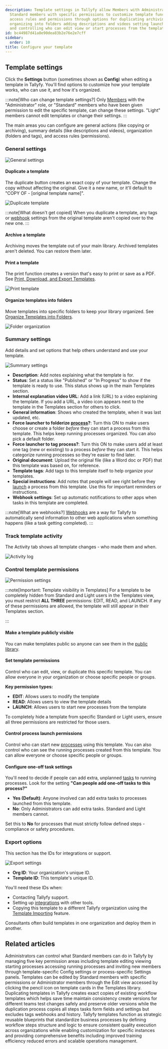 ```yaml
---
description: Template settings in Tallyfy allow Members with Administrator role or
  Standard members with specific permissions to customize template functionality organization
  access rules and permissions through options for duplicating archiving printing
  organizing into folders adding descriptions and videos setting launch requirements
  and controlling who can edit view or start processes from the template.
id: bc44987d41a8e90dea83b2e76e2e7cff
sidebar:
  order: 10
title: Configure your template
---
```


## Template settings

Click the **Settings** button (sometimes shown as **Config**) when editing a template in Tallyfy. You'll find options to customize how your template works, who can use it, and how it's organized.

:::note[Who can change template settings?]
Only [Members](/products/pro/documenting/members/) with the "Administrator" role, or "Standard" members who have been given permission to edit the specific template, can change these settings. "Light" members cannot edit templates or change their settings.
:::

The main areas you can configure are general actions (like copying or archiving), summary details (like descriptions and videos), organization (folders and tags), and access rules (permissions).

### General settings

![General settings](https://screenshots.tallyfy.com/tallyfy%2Fpro%2Fdesktop-light-configure-template-general-settings.png)

#### Duplicate a template

The duplicate button creates an exact copy of your template. Change the copy without affecting the original. Give it a new name, or it'll default to "COPY OF - [original template name]".

![Duplicate template](https://screenshots.tallyfy.com/tallyfy%2Fpro%2Fdesktop-light-configure-template-duplicate.png)

:::note[What doesn't get copied]
When you duplicate a template, any tags or [webhook](/products/pro/integrations/webhooks/) settings from the original template aren't copied over to the new one.
:::

#### Archive a template

Archiving moves the template out of your main library. Archived templates aren't deleted. You can restore them later.

#### Print a template

The print function creates a version that's easy to print or save as a PDF. See [Print, Download, and Export Templates](/products/pro/documenting/templates/print-download-export-templates/).

![Print template](https://screenshots.tallyfy.com/tallyfy%2Fpro%2Fdesktop-light-configure-template-print.png)

#### Organize templates into folders

Move templates into specific folders to keep your library organized. See [Organize Templates into Folders](/products/pro/documenting/templates/organize-templates-into-folders/).

![Folder organization](https://screenshots.tallyfy.com/tallyfy%2Fpro%2Fdesktop-light-configure-template-folder.png)

### Summary settings

Add details and set options that help others understand and use your template.

![Summary settings](https://screenshots.tallyfy.com/tallyfy%2Fpro%2Fdesktop-light-configure-template-summary.png)

* **Description**: Add notes explaining what the template is for.
* **Status**: Set a status like "Published" or "In Progress" to show if the template is ready to use. This status shows up in the main Templates section.
* **Internal explanation video URL**: Add a link (URL) to a video explaining the template. If you add a URL, a video icon appears next to the template in the Templates section for others to click.
* **General information**: Shows who created the template, when it was last updated, etc.
* **Force launcher to folderize [process](/products/pro/tracking-and-tasks/processes/)?**: Turn this ON to make users choose or create a folder *before* they can start a process from this template. This helps keep running processes organized. You can also pick a default folder.
* **Force launcher to tag process?**: Turn this ON to make users add at least one tag (new or existing) to a process *before* they can start it. This helps categorize running processes so they're easier to find later.
* **Original document**: Upload the original file (like a Word doc or PDF) that this template was based on, for reference.
* **Template tags**: Add tags to this template itself to help organize your templates.
* **Special instructions**: Add notes that people will see right before they [launch](/products/pro/launching/) a process from this template. Use this for important reminders or instructions.
* **Webhook settings**: Set up automatic notifications to other apps when tasks in this template are completed.

:::note[What are webhooks?]
[Webhooks](/products/pro/integrations/webhooks/) are a way for Tallyfy to automatically send information to other web applications when something happens (like a task getting completed).
:::

### Track template activity

The Activity tab shows all template changes - who made them and when.

![Activity log](https://screenshots.tallyfy.com/tallyfy%2Fpro%2Fdesktop-light-configure-template-activity.png)

### Control template permissions

![Permission settings](https://screenshots.tallyfy.com/tallyfy%2Fpro%2Fdesktop-light-configure-template-permissions.png)

:::note[Important: Template visibility in Templates]
For a template to be completely hidden from Standard and Light users in the Templates view, you must restrict **ALL THREE** permissions: EDIT, READ, and LAUNCH. If any of these permissions are allowed, the template will still appear in their Templates section.

:::

#### Make a template publicly visible

You can make templates public so anyone can see them in the [public library](/products/pro/documenting/templates/how-to-make-my-tallyfy-template-public/).

#### Set template permissions

Control who can edit, view, or duplicate this specific template. You can allow everyone in your organization or choose specific people or groups.

**Key permission types:**
- **EDIT**: Allows users to modify the template
- **READ**: Allows users to view the template details
- **LAUNCH**: Allows users to start new processes from the template

To completely hide a template from specific Standard or Light users, ensure all three permissions are restricted for those users.

#### Control process launch permissions

Control who can start new [processes](/products/pro/tracking-and-tasks/processes/) using this template. You can also control who can see the running processes created from this template. You can allow everyone or choose specific people or groups.

#### Configure one-off task settings

You'll need to decide if people can add extra, unplanned [tasks](/products/pro/tracking-and-tasks/tasks/) to running processes. Look for the setting **"Can people add one-off tasks to this process?"**

- **Yes (Default)**: Anyone involved can add extra tasks to processes launched from this template.
- **No**: Only Administrators can add extra tasks. Standard and Light members cannot.

Set this to **No** for processes that must strictly follow defined steps - compliance or safety procedures.

### Export options

This section has the IDs for integrations or support.

![Export settings](https://screenshots.tallyfy.com/tallyfy%2Fpro%2Fdesktop-light-configure-template-tools.png)

*   **Org ID**: Your organization's unique ID.
*   **Template ID**: This template's unique ID.

You'll need these IDs when:
*   Contacting Tallyfy support.
*   Setting up [integrations](/products/pro/integrations/) with other tools.
*   Copying this template to a different Tallyfy organization using the [Template Importing](/products/pro/documenting/templates/import-feature/) feature.

Consultants often build templates in one organization and deploy them in another.


## Related articles
<CardGrid>
<LinkTitleCard header="<b>Members > Manage member permissions</b>" href="/products/pro/documenting/members/how-do-i-manage-member-permissions-in-tallyfy/" > Administrators can control what Standard members can do in Tallyfy by managing five key permission areas including template editing viewing starting processes accessing running processes and inviting new members through template-specific Config settings or process-specific Settings panels. </LinkTitleCard>
<LinkTitleCard header="<b>Templates > Edit a template</b>" href="/products/pro/documenting/templates/edit-templates/" > Templates can be edited by Standard members with specific permissions or Administrator members through the Edit view accessed by clicking the pencil icon on template cards in the Templates library. </LinkTitleCard>
<LinkTitleCard header="<b>Templates > Duplicate a template</b>" href="/products/pro/documenting/templates/how-do-i-duplicate-a-template-on-tallyfy/" > Duplicating templates in Tallyfy creates exact copies of existing workflow templates which helps save time maintain consistency create versions for different teams test changes safely and preserve older versions while the duplication process copies all steps tasks form fields and settings but excludes tags webhooks and history. </LinkTitleCard>
<LinkTitleCard header="<b>Documenting > Templates</b>" href="/products/pro/documenting/templates/" > Tallyfy templates function as strategic reusable blueprints that standardize business processes by defining workflow steps structure and logic to ensure consistent quality execution across organizations while enabling customization for specific instances and providing comprehensive benefits including improved training efficiency reduced errors and scalable operations management. </LinkTitleCard>
</CardGrid>